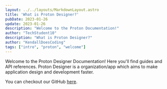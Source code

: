```yaml
---
layout: ../../layouts/MarkdownLayout.astro
title: 'What is Proton Designer?'
pubDate: 2023-01-26
update: 2023-01-26
description: "Welcome to the Proton Documentation!"
author: "TechStudent10"
description: "What is Proton Designer?"
author: "KendallDoesCoding"
tags: ["intro", "proton", "welcome"]
---
```


Welcome to the Proton Designer Documentation! Here you'll find guides and API references.
Proton Designer is a organization/app which aims to make application design and development faster. 

You can checkout our GitHub [here](https://github.com/ProtonDesigner).
